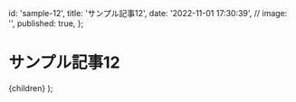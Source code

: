 
  id: 'sample-12',
  title: 'サンプル記事12',
  date: '2022-11-01 17:30:39',
  // image: '',
  published: true,
};

# サンプル記事12

  <ArticleLayout meta={meta}>{children}</ArticleLayout>
);

